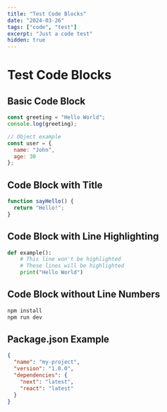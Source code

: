 ```yaml
---
title: "Test Code Blocks"
date: "2024-03-26"
tags: ["code", "test"]
excerpt: "Just a code test"
hidden: true
---
```


# Test Code Blocks

## Basic Code Block

```javascript
const greeting = "Hello World";
console.log(greeting);

// Object example
const user = {
  name: "John",
  age: 30
};
```

## Code Block with Title

```javascript title="example.js"
function sayHello() {
  return "Hello!";
}
```

## Code Block with Line Highlighting

```python {1,3-4}
def example():
    # This line won't be highlighted
    # These lines will be highlighted
    print("Hello World")
```

## Code Block without Line Numbers

```bash
npm install
npm run dev
```

## Package.json Example

```json title="package.json"
{
  "name": "my-project",
  "version": "1.0.0",
  "dependencies": {
    "next": "latest",
    "react": "latest"
  }
}
``` 
